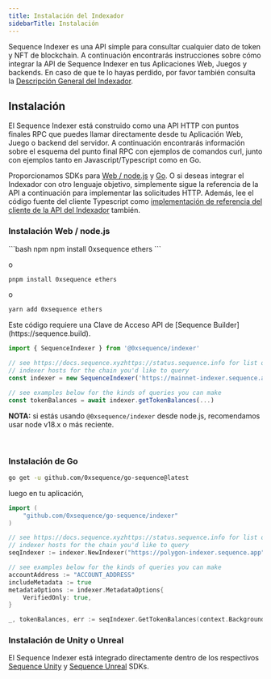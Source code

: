 ```yaml
---
title: Instalación del Indexador
sidebarTitle: Instalación
---
```


Sequence Indexer es una API simple para consultar cualquier dato de token y NFT de blockchain. A continuación encontrarás instrucciones sobre cómo integrar la API de Sequence Indexer en tus Aplicaciones Web, Juegos y backends. En caso de que te lo hayas perdido, por favor también consulta la [Descripción General del Indexador](/api-references/indexer/overview).

## Instalación

El Sequence Indexer está construido como una API HTTP con puntos finales RPC que puedes llamar directamente desde tu Aplicación Web, Juego o backend del servidor. A continuación encontrarás información sobre el esquema del punto final RPC con ejemplos de comandos curl, junto con ejemplos tanto en Javascript/Typescript como en Go.

Proporcionamos SDKs para [Web / node.js](https://github.com/0xsequence/sequence.js) y [Go](https://github.com/0xsequence/go-sequence). O si deseas integrar el Indexador con otro lenguaje objetivo, simplemente sigue la referencia de la API a continuación para implementar las solicitudes HTTP. Además, lee el código fuente del cliente Typescript como [implementación de referencia del cliente de la API del Indexador](https://github.com/0xsequence/sequence.js/blob/master/packages/indexer/src/indexer.gen.ts) también.

### Instalación Web / node.js

<CodeGroup>
  ```bash npm
  npm install 0xsequence ethers
  ```

  o

  ```bash pnpm
  pnpm install 0xsequence ethers
  ```

  o

  ```bash yarn
  yarn add 0xsequence ethers
  ```
</CodeGroup>

<Note>
  Este código requiere una Clave de Acceso API de [Sequence Builder](https://sequence.build).
</Note>

```ts
import { SequenceIndexer } from '@0xsequence/indexer'

// see https://docs.sequence.xyzhttps://status.sequence.info for list of
// indexer hosts for the chain you'd like to query
const indexer = new SequenceIndexer('https://mainnet-indexer.sequence.app', 'AQAAAAAAAF_JvPALhBthL7VGn6jV0YDqaFY')

// see examples below for the kinds of queries you can make
const tokenBalances = await indexer.getTokenBalances(...)
```

**NOTA:** si estás usando `@0xsequence/indexer` desde node.js, recomendamos usar node v18.x o más reciente.

<br />

### Instalación de Go

```bash Terminal
go get -u github.com/0xsequence/go-sequence@latest
```

luego en tu aplicación,

```go Go
import (
	"github.com/0xsequence/go-sequence/indexer"
)

// see https://docs.sequence.xyzhttps://status.sequence.info for list of
// indexer hosts for the chain you'd like to query
seqIndexer := indexer.NewIndexer("https://polygon-indexer.sequence.app", "AQAAAAAAAF_JvPALhBthL7VGn6jV0YDqaFY")

// see examples below for the kinds of queries you can make
accountAddress := "ACCOUNT_ADDRESS"
includeMetadata := true
metadataOptions := indexer.MetadataOptions{
	VerifiedOnly: true,
}

_, tokenBalances, err := seqIndexer.GetTokenBalances(context.Background(), &accountAddress, nil, nil, &includeMetadata, &metadataOptions, nil, nil)
```

### Instalación de Unity o Unreal

El Sequence Indexer está integrado directamente dentro de los respectivos [Sequence Unity](/sdk/unity/) y [Sequence Unreal](/sdk/unreal/introduction) SDKs.

